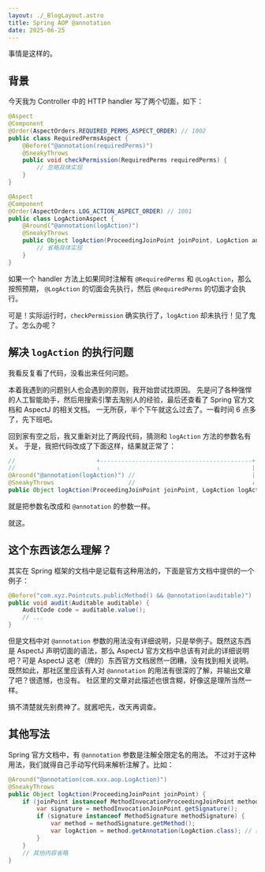 ```yaml
---
layout: ./_BlogLayout.astro
title: Spring AOP @annotation
date: 2025-06-25
---
```


事情是这样的。

## 背景

今天我为 Controller 中的 HTTP handler 写了两个切面，如下：

```java
@Aspect
@Component
@Order(AspectOrders.REQUIRED_PERMS_ASPECT_ORDER) // 1002
public class RequiredPermsAspect {
    @Before("@annotation(requiredPerms)")
    @SneakyThrows
    public void checkPermission(RequiredPerms requiredPerms) {
        // 忽略具体实现
    }
}

@Aspect
@Component
@Order(AspectOrders.LOG_ACTION_ASPECT_ORDER) // 1001
public class LogActionAspect {
    @Around("@annotation(logAction)")
    @SneakyThrows
    public Object logAction(ProceedingJoinPoint joinPoint, LogAction anno) {
        // 省略具体实现
    }
}
```

如果一个 handler 方法上如果同时注解有 `@RequiredPerms` 和 `@LogAction`，那么按照预期，
`@LogAction` 的切面会先执行，然后 `@RequiredPerms` 的切面才会执行。

可是！实际运行时，`checkPermission` 确实执行了，`logAction` 却未执行！见了鬼了。怎么办呢？

## 解决 `logAction` 的执行问题

我看反复看了代码，没看出来任何问题。

本着我遇到的问题别人也会遇到的原则，我开始尝试找原因。
先是问了各种强悍的人工智能助手，然后用搜索引擎去淘别人的经验，最后还查看了
Spring 官方文档和 AspectJ 的相关文档。
一无所获，半个下午就这么过去了。一看时间 6 点多了，先下班吧。

回到家有空之后，我又重新对比了两段代码，猜测和 `logAction` 方法的参数名有关。
于是，我把代码改成了下面这样，结果就正常了：

```java
//                       +-------------------------------------------+
//                       ↓                                           |
@Around("@annotation(logAction)") //                                 |
@SneakyThrows                     //                                 ↓
public Object logAction(ProceedingJoinPoint joinPoint, LogAction logAction) {
```

就是把参数名改成和 `@annotation` 的参数一样。

就这。

## 这个东西该怎么理解？

其实在 Spring 框架的文档中是记载有这种用法的，下面是官方文档中提供的一个例子：

```java
@Before("com.xyz.Pointcuts.publicMethod() && @annotation(auditable)")
public void audit(Auditable auditable) {
	AuditCode code = auditable.value();
	// ...
}
```

但是文档中对 `@annotation` 参数的用法没有详细说明，只是举例子。既然这东西是 AspectJ
声明切面的语法，那么 AspectJ 官方文档中总该有对此的详细说明吧？可是 AspectJ
这老（牌的）东西官方文档居然一团糟，没有找到相关说明。既然如此，那社区里应该有人对
`@annotation` 的用法有很深的了解，并输出文章了吧？很遗憾，也没有。
社区里的文章对此描述也很含糊，好像这是理所当然一样。

搞不清楚就先别费神了。就酱吧先，改天再调查。

## 其他写法

Spring 官方文档中，有 `@annotation` 参数是注解全限定名的用法。
不过对于这种用法，我们就得自己手动写代码来解析注解了。比如：

```java
@Around("@annotation(com.xxx.aop.LogAction)")
@SneakyThrows
public Object logAction(ProceedingJoinPoint joinPoint) {
    if (joinPoint instanceof MethodInvocationProceedingJoinPoint methodInvocationJoinPoint) {
        var signature = methodInvocationJoinPoint.getSignature();
        if (signature instanceof MethodSignature methodSignature) {
            var method = methodSignature.getMethod();
            var logAction = method.getAnnotation(LogAction.class); // 终于搞到手了
        }
    }
    // 其他内容省略
}
```